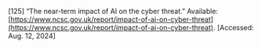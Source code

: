 \[125\]	“The near-term impact of AI on the cyber threat.” Available: [https://www.ncsc.gov.uk/report/impact-of-ai-on-cyber-threat](https://www.ncsc.gov.uk/report/impact-of-ai-on-cyber-threat). \[Accessed: Aug. 12, 2024\]